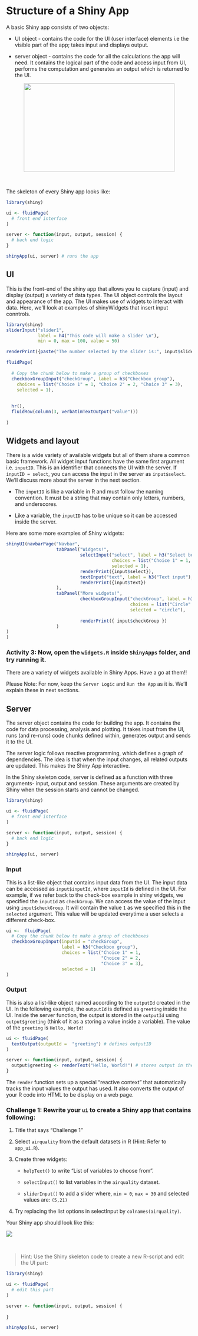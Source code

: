 # Structure of a Shiny App{#structure}

A basic Shiny app consists of two objects:

* UI object - contains the code for the UI (user interface) elements i.e the visible part of the app; takes input and displays output.

* server object - contains the code for all the calculations the app will need. It contains the logical part of the code and access input from UI, performs the computation and generates an output which is returned to the UI.

<center><img src="https://github.com/MonashBioinformaticsPlatform/r-more/blob/gh-pages/figures/shiny_explanation.png?raw=true" width="409" height="240" /></center>

<p>&nbsp;</p>

The skeleton of every Shiny app looks like:
```r
library(shiny)

ui <- fluidPage(
  # front end interface
)

server <- function(input, output, session) {
  # back end logic
}

shinyApp(ui, server) # runs the app
```

## UI 
This is the front-end of the shiny app that allows you to capture (input) and display (output) a variety of data types. The UI object controls the layout and appearance of the app. The UI makes use of widgets to interact with data. Here, we'll look at examples of shinyWidgets that insert input conntrols.

```r
library(shiny)
sliderInput("slider1",
            label = h4("This code will make a slider \n"),
            min = 0, max = 100, value = 50)
```

```r
renderPrint({paste("The number selected by the slider is:", input$slider1)})
```

```r
fluidPage(
    
  # Copy the chunk below to make a group of checkboxes
  checkboxGroupInput("checkGroup", label = h3("Checkbox group"), 
    choices = list("Choice 1" = 1, "Choice 2" = 2, "Choice 3" = 3),
    selected = 1),
  
  
  hr(),
  fluidRow(column(3, verbatimTextOutput("value")))
  
)


```

## Widgets and layout
There is a wide variety of available widgets but all of them share a common basic framework. All widget input functions have the same first argument i.e. `inputID`. This is an identifier that connects the UI with the server. If `inputID = select`, you can access the input in the server as `input$select`. We'll discuss more about the server in the next section.

* The `inputID` is like a variable in R and must follow the naming convention. It must be a string that may contain only letters, numbers, and underscores.

* Like a variable, the `inputID` has to be unique so it can be accessed inside the server.

Here are some more examples of Shiny widgets:
```r
shinyUI(navbarPage("Navbar",
                   tabPanel("Widgets!",
                            selectInput("select", label = h3("Select box"), 
                                        choices = list("Choice 1" = 1, "Choice 2" = 2, "Choice 3" = 3), 
                                        selected = 1),
                            renderPrint({input$select}),
                            textInput("text", label = h3("Text input"), value = "Enter text..."),
                            renderPrint({input$text})
                   ),
                   tabPanel("More widgets!",
                            checkboxGroupInput("checkGroup", label = h3("Checkbox group"), 
                                               choices = list("Circle" = "circle", "Square" = "square", "Triangle" = "triangle"),
                                               selected = "circle"),
                            
                            renderPrint({ input$checkGroup })
                   )
)
)

```

### Activity 3: Now, open the `widgets.R` inside `ShinyApps` folder, and try running it.{- .activity}
There are a variety of widgets available in Shiny Apps. Have a go at them!!

Please Note: For now, keep the `Server Logic` and `Run the App` as it is. We'll explain these in next sections.

## Server

The server object contains the code for building the app. It contains the code for data processing, analysis and plotting. It takes input from the UI, runs (and re-runs) code chunks defined within, generates output and sends it to the UI.

The server logic follows reactive programming, which defines a graph of dependencies. The idea is that when the input changes, all related outputs are updated. This makes the Shiny App interactive. 

In the Shiny skeleton code, server is defined as a function with three arguments- input, output and session. These arguments are created by Shiny when the session starts and cannot be changed.
```r
library(shiny)

ui <- fluidPage(
  # front end interface
)

server <- function(input, output, session) {
  # back end logic
}

shinyApp(ui, server)
```

### Input
This is a list-like object that contains input data from the UI. The input data can be accessed as `input$inputId`, where `inputId` is defined in the UI. For example, if we refer back to the check-box example in shiny widgets, we specified the `inputId` as `checkGroup`. We can access the value of the input using `input$checkGroup`. It will contain the value `1` as we specified this in the `selected` argument. This value will be updated everytime a user selects a different check-box.

```r
ui <-  fluidPage(
  # Copy the chunk below to make a group of checkboxes
  checkboxGroupInput(inputId = "checkGroup",
                     label = h3("Checkbox group"),
                     choices = list("Choice 1" = 1,
                                    "Choice 2" = 2,
                                    "Choice 3" = 3),
                     selected = 1)
)
```

### Output
This is also a list-like object named according to the `outputId` created in the UI. In the following example, the `outputId` is defined as `greeting` inside the UI. Inside the server function, the output is stored in the `outputId` using `output$greeting` (think of it as a storing a value inside a variable). The value of the `greeting` is `Hello, World!`

```r
ui <- fluidPage(
  textOutput(outputId =  "greeting") # defines outputID
)

server <- function(input, output, session) {
  output$greeting <- renderText("Hello, World!") # stores output in the outputID
}
```

The `render` function sets up a special "reactive context" that automatically tracks the input values the output has used. It also converts the output of your R code into HTML to be display on a web page.

### Challenge 1: Rewrite your `ui` to create a Shiny app that contains following:{- .challenge}

1. Title that says "Challenge 1"

2. Select `airquality` from the default datasets in R (Hint: Refer to `app_ui.R`).

3. Create three widgets:

   * `helpText()` to write "List of variables to choose from".
   
   * `selectInput()` to list variables in the `airquality` dataset. 
   
   * `sliderInput()` to add a slider where, `min = 0`; `max = 30` and selected values are: `(5,21)`
   
4. Try replacing the list options in selectInput by `colnames(airquality)`.

Your Shiny app should look like this:

![](figs/challenge1.png)
<p>&nbsp;</p>
> Hint: Use the Shiny skeleton code to create a new R-script and edit the UI part:

```r
library(shiny)

ui <- fluidPage(
  # edit this part
)

server <- function(input, output, session) {
  
}

shinyApp(ui, server)
```



